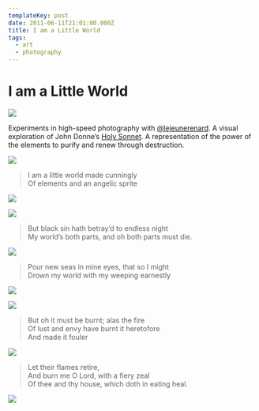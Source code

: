 ```yaml
---
templateKey: post
date: 2011-06-11T21:01:00.000Z
title: I am a Little World
tags:
  - art
  - photography
---
```

# I am a Little World

![](../../assets/photos/20090327-JHARRELL-DREAM-144.jpg)

Experiments in high-speed photography with [@lejeunerenard](https://twitter.com/lejeunerenard). A visual exploration of John Donne’s [Holy Sonnet](https://www.poetryfoundation.org/poems/44108/holy-sonnets-i-am-a-little-world-made-cunningly). A representation of the power of the elements to purify and renew through destruction.

![](../../assets/photos/20081004-JHARRELL-DREAM-39.jpg)

> I am a little world made cunningly<br/>
> Of elements and an angelic sprite

![](../../assets/photos/20090430-JHARRELL-DREAM-29.jpg)

![](../../assets/photos/20090327-JHARRELL-DREAM-193.jpg)

> But black sin hath betray’d to endless night<br/>
> My world’s both parts, and oh both parts must die.

![](../../assets/photos/20091010-DSC_2170.jpg)

> Pour new seas in mine eyes, that so I might<br/>
> Drown my world with my weeping earnestly

![](../../assets/photos/20090807-012.jpg)

![](../../assets/photos/20090808-105.jpg)

> But oh it must be burnt; alas the fire<br/>
> Of lust and envy have burnt it heretofore<br/>
> And made it fouler

![](../../assets/photos/20110611-DSC_6685.jpg)

> Let their flames retire,<br/>
> And burn me O Lord, with a fiery zeal<br/>
> Of thee and thy house, which doth in eating heal.

![](../../assets/photos/20110611-DSC_6715.jpg)